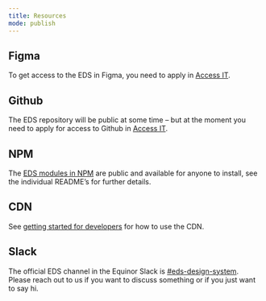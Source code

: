 ```yaml
---
title: Resources
mode: publish
---
```


## Figma

To get access to the EDS in Figma, you need to apply in [Access IT](//accessit.equinor.com/Search/Search?term=figma).

## Github

The EDS repository will be public at some time – but at the moment you need to apply for access to Github in [Access IT](//accessit.equinor.com/Search/Search?term=github).

## NPM

The [EDS modules in NPM](https://www.npmjs.com/search?q=%40equinor%2Feds-) are public and available for anyone to install, see the individual README’s for further details.

## CDN

See [getting started for developers](/getting-started/developers/) for how to use the CDN.

## Slack

The official EDS channel in the Equinor Slack is [#eds-design-system](//app.slack.com/client/T02JL00JU/CJT20H1B9). Please reach out to us if you want to discuss something or if you just want to say hi. 
